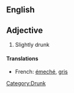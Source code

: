==English==
==Adjective==
#Slightly drunk
====Translations====
*French: [[émeché]], [[gris]]

[[Category:Drunk]]